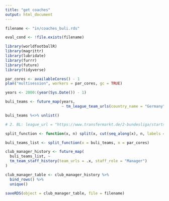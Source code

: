 ```yaml
---
title: "get coaches"
output: html_document
---
```


```r

filename <- "in/coaches_buli.rds"

eval_cond <- !file.exists(filename)

```

```r

library(worldfootballR)
library(magrittr)
library(lubridate)
library(furrr)
library(future)
library(tidyverse)

```

```r

par_cores <- availableCores() - 1
plan("multisession", workers = par_cores, gc = TRUE)

```

```r

years <- 2000:(year(Sys.Date()) - 1)

buli_teams <- future_map(years,
                         ~ tm_league_team_urls(country_name = "Germany", start_year = .x))

buli_teams %<>% unlist()

# 2. BL: league_url = "https://www.transfermarkt.de/2-bundesliga/startseite/wettbewerb/L2"

split_function <- function(x, n) split(x, cut(seq_along(x), n, labels = FALSE)) 

buli_teams_list <- split_function(x = buli_teams, n = par_cores)

```

```r

club_manager_history <- future_map(
  buli_teams_list, ~
  tm_team_staff_history(team_urls = .x, staff_role = "Manager")
)

club_manager_table <- club_manager_history %>% 
  bind_rows() %>% 
  unique()

```

```r

saveRDS(object = club_manager_table, file = filename)

```
